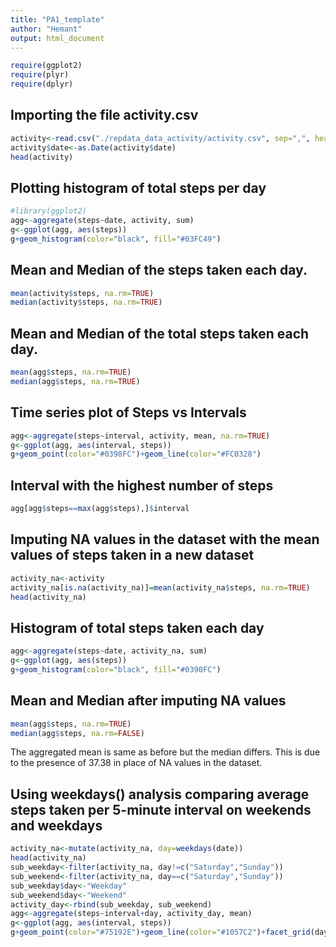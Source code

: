 ---
title: "PA1_template"
author: "Hemant"
output: html_document
---


```{r, echo=FALSE}
require(ggplot2)
require(plyr)
require(dplyr)
```

## Importing the file activity.csv

```{r setup, echo=TRUE}
activity<-read.csv("./repdata_data_activity/activity.csv", sep=",", header = TRUE)
activity$date<-as.Date(activity$date)
head(activity)
```

## Plotting histogram of total steps per day

```{r histogram}
#library(ggplot2)
agg<-aggregate(steps~date, activity, sum)
g<-ggplot(agg, aes(steps))
g+geom_histogram(color="black", fill="#03FC49")
```

## Mean and Median of the steps taken each day.

```{r}
mean(activity$steps, na.rm=TRUE)
median(activity$steps, na.rm=TRUE)
```

## Mean and Median of the total steps taken each day.

```{r}
mean(agg$steps, na.rm=TRUE)
median(agg$steps, na.rm=TRUE)
```

## Time series plot of Steps vs Intervals 

```{r}
agg<-aggregate(steps~interval, activity, mean, na.rm=TRUE)
g<-ggplot(agg, aes(interval, steps))
g+geom_point(color="#0398FC")+geom_line(color="#FC0328")
```

## Interval with the highest number of steps

```{r}
agg[agg$steps==max(agg$steps),]$interval
```

## Imputing NA values in the dataset with the mean values of steps taken in a new dataset

```{r imputing}
activity_na<-activity
activity_na[is.na(activity_na)]=mean(activity_na$steps, na.rm=TRUE)
head(activity_na)
```

## Histogram of total steps taken each day

```{r}
agg<-aggregate(steps~date, activity_na, sum)
g<-ggplot(agg, aes(steps))
g+geom_histogram(color="black", fill="#0390FC")
```

## Mean and Median after imputing NA values

```{r}
mean(agg$steps, na.rm=TRUE)
median(agg$steps, na.rm=FALSE)
```

The aggregated mean is same as before but the median differs. This is due to the presence of 37.38 in place of NA values in the dataset.

## Using weekdays() analysis comparing average steps taken per 5-minute interval on weekends and weekdays 

```{r}
activity_na<-mutate(activity_na, day=weekdays(date))
head(activity_na)
sub_weekday<-filter(activity_na, day!=c("Saturday","Sunday"))
sub_weekend<-filter(activity_na, day==c("Saturday","Sunday"))
sub_weekday$day<-"Weekday"
sub_weekend$day<-"Weekend"
activity_day<-rbind(sub_weekday, sub_weekend)
agg<-aggregate(steps~interval+day, activity_day, mean)
g<-ggplot(agg, aes(interval, steps))
g+geom_point(color="#75192E")+geom_line(color="#1057C2")+facet_grid(day~.)
```
